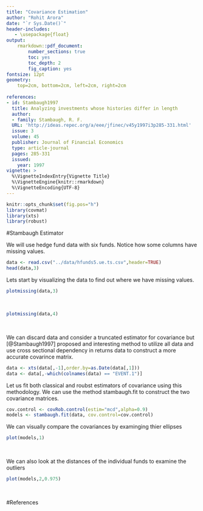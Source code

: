 ```yaml
---
title: "Covariance Estimation"
author: "Rohit Arora"
date: "`r Sys.Date()`"
header-includes:
   - \usepackage{float}
output: 
    rmarkdown::pdf_document:
        number_sections: true
        toc: yes
        toc_depth: 2
        fig_caption: yes
fontsize: 12pt
geometry: 
    top=2cm, bottom=2cm, left=2cm, right=2cm
    
references:
- id: Stambaugh1997
  title: Analyzing investments whose histories differ in length
  author:
  - family: Stambaugh, R. F.
  URL: 'http://ideas.repec.org/a/eee/jfinec/v45y1997i3p285-331.html'
  issue: 3
  volume: 45
  publisher: Journal of Financial Economics
  type: article-journal
  pages: 285-331
  issued:
    year: 1997
vignette: >
  %\VignetteIndexEntry{Vignette Title}
  %\VignetteEngine{knitr::rmarkdown}
  %\VignetteEncoding{UTF-8}
---
```


```r
knitr::opts_chunk$set(fig.pos="h")
library(covmat)
library(xts)
library(robust)
```

#Stambaugh Estimator

We will use hedge fund data with six funds. Notice how some columns have missing values. 

```r
data <- read.csv("../data/hfunds5.ue.ts.csv",header=TRUE)
head(data,3)
```

Lets start by visualizing the data to find out where we have missing values.

```r
plotmissing(data,3)

```
\

```r
plotmissing(data,4)

```
\

We can discard data and consider a truncated estimator for covariance but [@Stambaugh1997] proposed and interesting method to utilize all data and use cross sectional dependency in returns data to
construct a more accurate covarince matrix.

```r
data <- xts(data[,-1],order.by=as.Date(data[,1]))
data <- data[,-which(colnames(data) == "EVENT.1")]
```

Let us fit both classical and roubst estimators of covariance using this methodology. We can use the method stambaugh.fit to construct the two covariance matrices.

```r
cov.control <- covRob.control(estim="mcd",alpha=0.9)
models <- stambaugh.fit(data, cov.control=cov.control)
```

We can visually compare the covariances by examinging thier ellipses
```r
plot(models,1)
```
\

We can also look at the distances of the individual funds to examine the outliers
```r
plot(models,2,0.975)
```
\


#References

